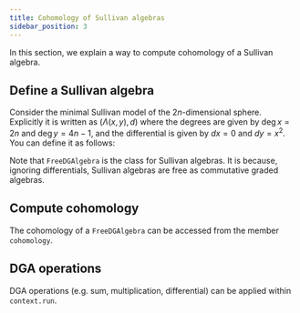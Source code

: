 ```yaml
---
title: Cohomology of Sullivan algebras
sidebar_position: 3
---
```



In this section, we explain a way to compute cohomology of a Sullivan algebra.

## Define a Sullivan algebra
Consider the minimal Sullivan model of the $2n$-dimensional sphere.
Explicitly it is written as $(\Lambda(x, y), d)$
where the degrees are given by $\deg{x}=2n$ and $\deg{y}=4n-1$, and
the differential is given by $dx=0$ and $dy=x^2$.
You can define it as follows:

<ImportKotlin path="SphereModel.kt" restrict="def" />

Note that `FreeDGAlgebra` is the class for Sullivan algebras.
It is because, ignoring differentials, Sullivan algebras are free as commutative graded algebras.

## Compute cohomology
The cohomology of a `FreeDGAlgebra` can be accessed from the member `cohomology`.

<ImportKotlin path="SphereModel.kt" restrict="cohomology" />

## DGA operations
DGA operations (e.g. sum, multiplication, differential) can be applied within `context.run`.

<ImportKotlin path="SphereModel.kt" restrict="context" />
